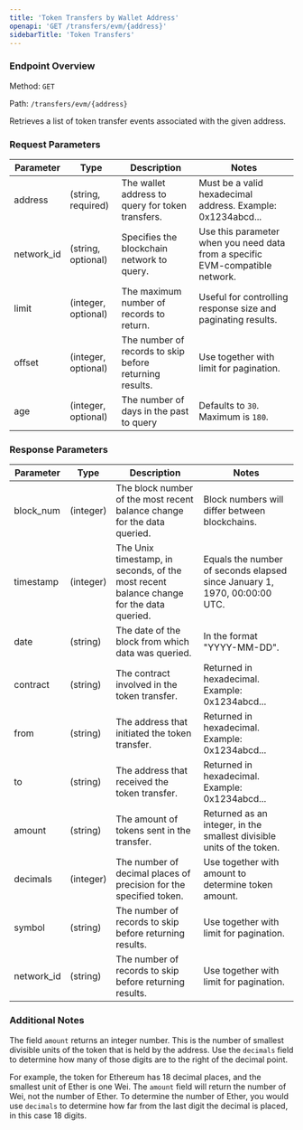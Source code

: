 ```yaml
---
title: 'Token Transfers by Wallet Address'
openapi: 'GET /transfers/evm/{address}'
sidebarTitle: 'Token Transfers'
---
```


### Endpoint Overview
Method: `GET`

Path: `/transfers/evm/{address}`

Retrieves a list of token transfer events associated with the given address.

### Request Parameters
| Parameter | Type | Description | Notes |
|-----------|------|-------------|-------|
| address | (string, required) | The wallet address to query for token transfers. | Must be a valid hexadecimal address. Example: 0x1234abcd... |
| network_id | (string, optional) | Specifies the blockchain network to query. | Use this parameter when you need data from a specific EVM-compatible network. |
| limit | (integer, optional) | The maximum number of records to return. | Useful for controlling response size and paginating results. |
| offset | (integer, optional) | The number of records to skip before returning results. | Use together with limit for pagination. |
| age | (integer, optional) | The number of days in the past to query | Defaults to `30`. Maximum is `180`. |

### Response Parameters

| Parameter | Type | Description | Notes |
|-----------|------|-------------|-------|
| block_num | (integer) | The block number of the most recent balance change for the data queried. | Block numbers will differ between blockchains. |
| timestamp | (integer) | The Unix timestamp, in seconds,  of the most recent balance change for the data queried. | Equals the number of seconds elapsed since January 1, 1970, 00:00:00 UTC. |
| date | (string) | The date of the block from which data was queried. | In the format "YYYY-MM-DD". |
| contract | (string) | The contract involved in the token transfer. | Returned in hexadecimal. Example: 0x1234abcd... |
| from | (string) | The address that initiated the token transfer. | Returned in hexadecimal. Example: 0x1234abcd... |
| to | (string) | The address that received the token transfer. | Returned in hexadecimal. Example: 0x1234abcd... |
| amount | (string) | The amount of tokens sent in the transfer. | Returned as an integer, in the smallest divisible units of the token. |
| decimals | (integer) | The number of decimal places of precision for the specified token. | Use together with amount to determine token amount. |
| symbol | (string) | The number of records to skip before returning results. | Use together with limit for pagination. |
| network_id | (string) | The number of records to skip before returning results. | Use together with limit for pagination. |


### Additional Notes

The field `amount` returns an integer number. This is the number of smallest divisible units of the token that is held by the address. Use the `decimals` field to determine how many of those digits are to the right of the decimal point.

For example, the token for Ethereum has 18 decimal places, and the smallest unit of Ether is one Wei. The `amount` field will return the number of Wei, not the number of Ether. To determine the number of Ether, you would use `decimals` to determine how far from the last digit the decimal is placed, in this case 18 digits.

